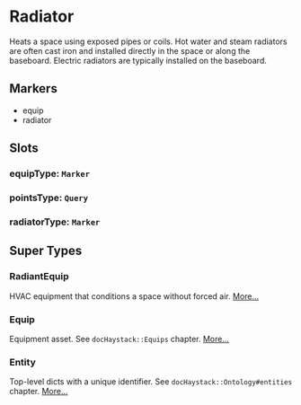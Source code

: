 # Radiator
Heats a space using exposed pipes or coils.  Hot water and steam
radiators are often cast iron and installed directly in the space
or along the baseboard.  Electric radiators are typically installed
on the baseboard.
## Markers
- equip
- radiator

## Slots

### equipType: `Marker`

### pointsType: `Query`

### radiatorType: `Marker`


## Super Types
### RadiantEquip
HVAC equipment that conditions a space without forced air. 
[More...](./RadiantEquip)

### Equip
Equipment asset.
See `docHaystack::Equips` chapter. 
[More...](./Equip)

### Entity
Top-level dicts with a unique identifier.
See `docHaystack::Ontology#entities` chapter. 
[More...](./Entity)


